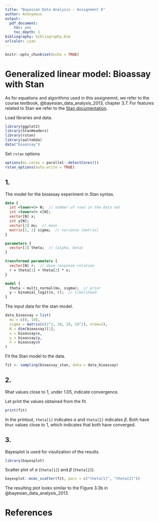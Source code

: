 ```yaml
---
title: "Bayesian Data Analysis - Assignment 6"
author: Anonymous
output: 
  pdf_document: 
    toc: yes
    toc_depth: 1
bibliography: bibliography.bib
urlcolor: cyan
---
```


```r
knitr::opts_chunk$set(echo = TRUE)
```

# Generalized linear model: Bioassay with Stan
As for equations and algorithms used in this assignemnt, we refer to the course textbook, @bayesian_data_analysis_2013, chapter 3.7. For features related to Stan we refer to the [Stan documentation](https://mc-stan.org/users/documentation/).

Load libraries and data.
```r
library(ggplot2)
library(StanHeaders)
library(rstan)
library(aaltobda)
data("bioassay")
```

Set `rstan` options
```r
options(mc.cores = parallel::detectCores())
rstan_options(auto_write = TRUE)
```


## 1.
The model for the bioassay experiment in Stan syntax.
```stan
data {
  int <lower=0> N;  // number of rows in the data set
  int <lower=0> n[N];
  vector[N] x;
  int y[N];
  vector[2] mu;  // mean 
  matrix[2, 2] sigma;  // variance (matrix)
}

parameters {
  vector[2] theta;  // (alpha, beta)
}

transformed parameters {
  vector[N] r;  // dose-response relation
  r = theta[1] + theta[2] * x;
}

model {
  theta ~ multi_normal(mu, sigma);  // prior 
  y ~ binomial_logit(n, r);  // likelihood
}

```

The input data for the stan model.
```r
data_bioassay = list(
  mu = c(0, 10),
  sigma = matrix(c(2^2, 10, 10, 10^2), nrow=2),
  N = dim(bioassay)[1],
  x = bioassay$x,
  y = bioassay$y,
  n = bioassay$n
)
```

Fit the Stan model to the data.
```r
fit <- sampling(bioassay_stan, data = data_bioassay)
```


## 2.
Rhat values close to $1$, under $1.05$, indicate convergence. 

Let print the values obtained from the fit.
```r
print(fit)
```

In the printout, `theta[1]` indicates $\alpha$ and `theta[2]` indicates $\beta$. Both have `Rhat` values close to $1$, which indicates that both have converged.


## 3.
Bayesplot is used for visulization of the results.
```r
library(bayesplot)
```

Scatter plot of $\alpha$ (`theta[1]`) and $\beta$ (`theta[2]`).
```r
bayesplot::mcmc_scatter(fit, pars = c("theta[1]", "theta[2]"))
```
The resulting plot looks similar to the Figure 3.3b in @bayesian_data_analysis_2013.


# References
